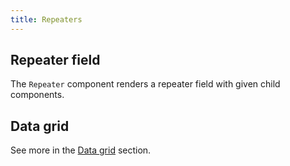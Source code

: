 ```yaml
---
title: Repeaters
---
```



## Repeater field

The `Repeater` component renders a repeater field with given child components.

<Reapeater />

## Data grid

See more in the [Data grid](/admin/components/data-grid) section.
